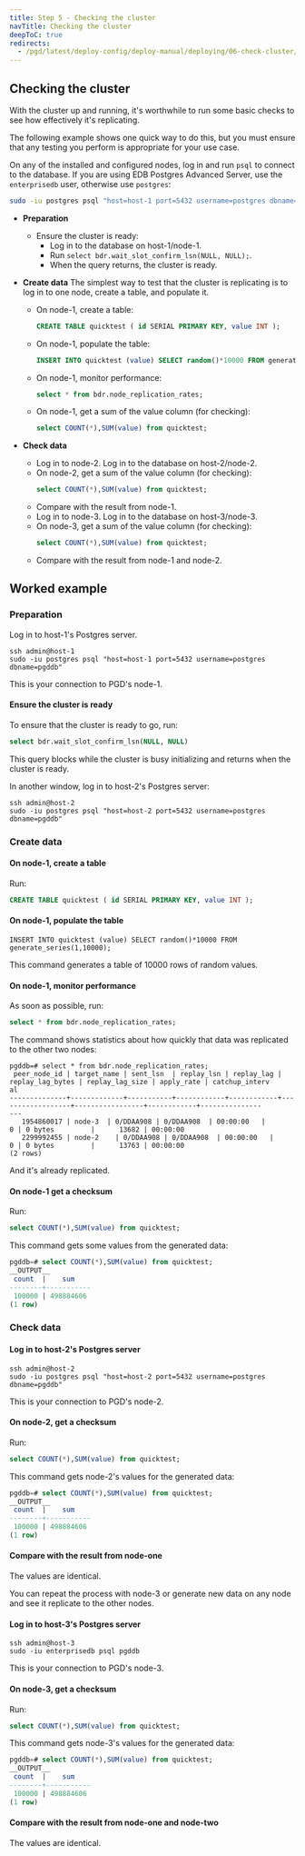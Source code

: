 ```yaml
---
title: Step 5 - Checking the cluster
navTitle: Checking the cluster
deepToC: true
redirects:
  - /pgd/latest/deploy-config/deploy-manual/deploying/06-check-cluster/ #generated for DOCS-1247-PGD-6.0-Docs
---
```


## Checking the cluster


With the cluster up and running, it's worthwhile to run some basic checks to see how effectively it's replicating.

The following example shows one quick way to do this, but you must ensure that any testing you perform is appropriate for your use case.

On any of the installed and configured nodes, log in and run `psql` to connect to the database. If you are using EDB Postgres Advanced Server, use the `enterprisedb` user, otherwise use `postgres`:

```bash
sudo -iu postgres psql "host=host-1 port=5432 username=postgres dbname=pgddb"
```

* **Preparation**
  * Ensure the cluster is ready:  
    * Log in to the database on host-1/node-1. 
    * Run `select bdr.wait_slot_confirm_lsn(NULL, NULL);`.  
    * When the query returns, the cluster is ready.  


* **Create data**
  The simplest way to test that the cluster is replicating is to log in to one node, create a table, and populate it.
   * On node-1, create a table:
      ```sql
      CREATE TABLE quicktest ( id SERIAL PRIMARY KEY, value INT ); 
      ```
   * On node-1, populate the table:
     ```sql
     INSERT INTO quicktest (value) SELECT random()*10000 FROM generate_series(1,10000);
     ```
   * On node-1, monitor performance:
     ```sql
     select * from bdr.node_replication_rates;
     ```
   * On node-1, get a sum of the value column (for checking):
     ```sql
     select COUNT(*),SUM(value) from quicktest;
     ```
* **Check data**
   * Log in to node-2.
      Log in to the database on host-2/node-2.
    * On node-2, get a sum of the value column (for checking):
      ```sql
      select COUNT(*),SUM(value) from quicktest;
      ```
   * Compare with the result from node-1.
   * Log in to node-3. 
      Log in to the database on host-3/node-3.
    * On node-3, get a sum of the value column (for checking):
      ```sql
      select COUNT(*),SUM(value) from quicktest;
      ```
   * Compare with the result from node-1 and node-2.

## Worked example

### Preparation

Log in to host-1's Postgres server.

```shell
ssh admin@host-1
sudo -iu postgres psql "host=host-1 port=5432 username=postgres dbname=pgddb"
```

This is your connection to PGD's node-1.

#### Ensure the cluster is ready

To ensure that the cluster is ready to go, run: 

```sql
select bdr.wait_slot_confirm_lsn(NULL, NULL)
```

This query blocks while the cluster is busy initializing and returns when the cluster is ready.

In another window, log in to host-2's Postgres server:

```shell
ssh admin@host-2
sudo -iu postgres psql "host=host-2 port=5432 username=postgres dbname=pgddb"
```

### Create data

#### On node-1, create a table

Run:

```sql
CREATE TABLE quicktest ( id SERIAL PRIMARY KEY, value INT ); 
```

#### On node-1, populate the table

```
INSERT INTO quicktest (value) SELECT random()*10000 FROM generate_series(1,10000);
```

This command generates a table of 10000 rows of random values.

#### On node-1, monitor performance

As soon as possible, run:

```sql
select * from bdr.node_replication_rates;
```

The command shows statistics about how quickly that data was replicated to the other two nodes:

```console
pgddb=# select * from bdr.node_replication_rates;
 peer_node_id | target_name | sent_lsn  | replay_lsn | replay_lag | replay_lag_bytes | replay_lag_size | apply_rate | catchup_interv
al
--------------+-------------+-----------+------------+------------+------------------+-----------------+------------+---------------
---
   1954860017 | node-3  | 0/DDAA908 | 0/DDAA908  | 00:00:00   |                0 | 0 bytes         |      13682 | 00:00:00
   2299992455 | node-2    | 0/DDAA908 | 0/DDAA908  | 00:00:00   |                0 | 0 bytes         |      13763 | 00:00:00
(2 rows)
```

And it's already replicated.

#### On node-1 get a checksum

Run:

```sql
select COUNT(*),SUM(value) from quicktest;
```

This command gets some values from the generated data:

```sql
pgddb=# select COUNT(*),SUM(value) from quicktest;
__OUTPUT__
 count  |    sum
--------+-----------
 100000 | 498884606
(1 row)
```

### Check data

#### Log in to host-2's Postgres server

```shell
ssh admin@host-2
sudo -iu postgres psql "host=host-2 port=5432 username=postgres dbname=pgddb"
```

This is your connection to PGD's node-2.

#### On node-2, get a checksum

Run:

```sql
select COUNT(*),SUM(value) from quicktest;
```

This command gets node-2's values for the generated data:

```sql
pgddb=# select COUNT(*),SUM(value) from quicktest;
__OUTPUT__
 count  |    sum
--------+-----------
 100000 | 498884606
(1 row)
```

#### Compare with the result from node-one

The values are identical.

You can repeat the process with node-3 or generate new data on any node and see it replicate to the other nodes.

#### Log in to host-3's Postgres server

```shell
ssh admin@host-3
sudo -iu enterprisedb psql pgddb
```

This is your connection to PGD's node-3.

#### On node-3, get a checksum

Run:

```sql
select COUNT(*),SUM(value) from quicktest;
```

This command gets node-3's values for the generated data:

```sql
pgddb=# select COUNT(*),SUM(value) from quicktest;
__OUTPUT__
 count  |    sum
--------+-----------
 100000 | 498884606
(1 row)
```

#### Compare with the result from node-one and node-two

The values are identical.
